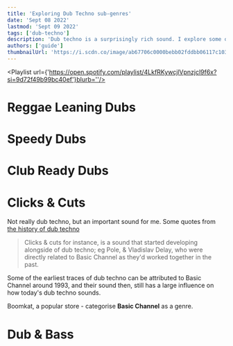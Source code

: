 ```yaml
---
title: 'Exploring Dub Techno sub-genres'
date: 'Sept 08 2022'
lastmod: 'Sept 09 2022'
tags: ['dub-techno']
description: 'Dub techno is a surprisingly rich sound. I explore some of the schools of thought I enjoy'
authors: ['guide']
thumbnailUrl: 'https://i.scdn.co/image/ab67706c0000bebb02fddbb06117c103b234762d'
---
```


<Playlist url={'https://open.spotify.com/playlist/4LkfRKywcjlVpnzjcl9f6x?si=9d72f49b99bc40ef'}blurb=''/>

# Reggae Leaning Dubs

# Speedy Dubs

# Club Ready Dubs

# Clicks & Cuts
Not really dub techno, but an important sound for me. Some quotes from [the history of dub techno](/curated/dub-history)

> Clicks & cuts for instance, is a sound that started developing alongside of dub techno; eg Pole, & Vladislav Delay, who were directly related to Basic Channel as they'd worked together in the past.

Some of the earliest traces of dub techno can be attributed to Basic Channel around 1993, and their sound then, still has a large influence on how today's dub techno sounds.

Boomkat, a popular store - categorise **Basic Channel** as a genre.

# Dub & Bass
